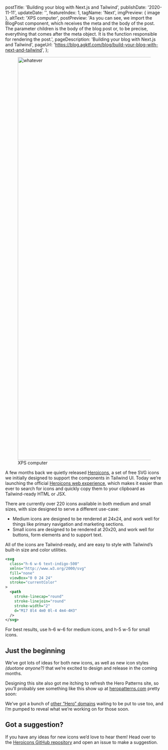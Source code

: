 
  postTitle: 'Building your blog with Next.js and Tailwind',
  publishDate: '2020-11-11',
  updateDate: '',
  featureIndex: 1,
  tagName: 'Next',
  imgPreview: { image },
  altText: 'XPS computer',
  postPreview:
    'As you can see, we import the BlogPost component, which receives the meta and the body of the post. The parameter children is the body of the blog post or, to be precise, everything that comes after the meta object. It is the function responsible for rendering the post.',
  pageDescription: 'Building your blog with Next.js and Tailwind',
  pageUrl: 'https://blog.agktf.com/blog/build-your-blog-with-next-and-tailwind',
};


<figure>
  <Image
    src={image}
    alt="whatever"
    width="1920"
    height="1282"
    layout="responsive"
    className="object-cover"
    priority
  />
  <figcaption>XPS computer</figcaption>
</figure>

A few months back we quietly released [Heroicons](https://www.heroicons.com/), a set of free SVG icons we initially designed to support the components in Tailwind UI. Today we’re launching the official [Heroicons web experience](https://www.heroicons.com/), which makes it easier than ever to search for icons and quickly copy them to your clipboard as Tailwind-ready HTML or JSX.

There are currently over 220 icons available in both medium and small sizes, with size designed to serve a different use-case:

- Medium icons are designed to be rendered at 24x24, and work well for things like primary navigation and marketing sections.
- Small icons are designed to be rendered at 20x20, and work well for buttons, form elements and to support text.

All of the icons are Tailwind-ready, and are easy to style with Tailwind’s built-in size and color utilities.

```xml
<svg
  class="h-6 w-6 text-indigo-500"
  xmlns="http://www.w3.org/2000/svg"
  fill="none"
  viewBox="0 0 24 24"
  stroke="currentColor"
>
  <path
    stroke-linecap="round"
    stroke-linejoin="round"
    stroke-width="2"
    d="M17 8l4 4m0 0l-4 4m4-4H3"
  />
</svg>
```

For best results, use h-6 w-6 for medium icons, and h-5 w-5 for small icons.

## Just the beginning

We’ve got lots of ideas for both new icons, as well as new icon styles _(duotone anyone?)_ that we’re excited to design and release in the coming months.

Designing this site also got me itching to refresh the Hero Patterns site, so you’ll probably see something like this show up at [heropatterns.com](http://www.heropatterns.com/) pretty soon:

We’ve got a bunch of [other “Hero” domains](https://twitter.com/steveschoger/status/1266042614710767616?s=20) waiting to be put to use too, and I’m pumped to reveal what we’re working on for those soon.

## Got a suggestion?

If you have any ideas for new icons we’d love to hear them! Head over to the [Heroicons GitHub repository](https://github.com/tailwindlabs/heroicons) and open an issue to make a suggestion.
